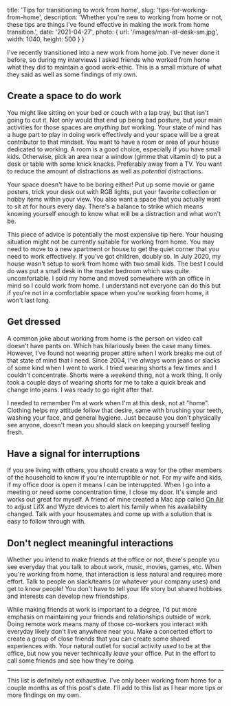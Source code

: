 
  title: 'Tips for transitioning to work from home',
  slug: 'tips-for-working-from-home',
  description: 'Whether you\'re new to working from home or not, these tips are things I\'ve found effective in making the work from home transition.',
  date: '2021-04-27',
  photo: {
    url: '/images/man-at-desk-sm.jpg',
    width: 1040,
    height: 500
  }
}


I've recently transitioned into a new work from home job. I've never done it before, so during my interviews I asked friends who worked from home what they did to maintain a good work-ethic. This is a small mixture of what they said as well as some findings of my own.

## Create a space to do work

You might like sitting on your bed or couch with a lap tray, but that isn't going to cut it. Not only would that end up being bad posture, but your main activities for those spaces are _anything but_ working. Your state of mind has a huge part to play in doing work effectively and your space will be a great contributor to that mindset. You want to have a room or area of your house dedicated to working. A room is a good choice, especially if you have small kids. Otherwise, pick an area near a window (gimme that vitamin d) to put a desk or table with some knick knacks. Preferably away from a TV. You want to reduce the amount of distractions as well as _potential_ distractions.

Your space doesn't have to be boring either! Put up some movie or game posters, trick your desk out with RGB lights, put your favorite collection or hobby items within your view. You also want a space that you actually want to sit at for hours every day. There's a balance to strike which means knowing yourself enough to know what will be a distraction and what won't be.

This piece of advice is potentially the most expensive tip here. Your housing situation might not be currently suitable for working from home. You may need to move to a new apartment or house to get the quiet corner that you need to work effectively. If you've got children, doubly so. In July 2020, my house wasn't setup to work from home with two small kids. The best I could do was put a small desk in the master bedroom which was quite uncomfortable. I sold my home and moved somewhere with an office in mind so I could work from home. I understand not everyone can do this but if you're not in a comfortable space when you're working from home, it won't last long.

## Get dressed

A common joke about working from home is the person on video call doesn't have pants on. Which has hilariously been the case many times. However, I've found not wearing proper attire when I work breaks me out of that state of mind that I need. Since 2004, I've _always_ worn jeans or slacks of some kind when I went to work. I tried wearing shorts a few times and I couldn't concentrate. Shorts were a _weekend_ thing, not a work thing. It only took a couple days of wearing shorts for me to take a quick break and change into jeans. I was ready to go right after that. 

I needed to remember I'm at work when I'm at this desk, not at "home". Clothing helps my attitude follow that desire, same with brushing your teeth, washing your face, and general hygiene. Just because you don't physically see anyone, doesn't mean you should slack on keeping yourself feeling fresh.

## Have a signal for interruptions

If you are living with others, you should create a way for the other members of the household to know if you're interruptible or not. For my wife and kids, if my office door is open it means I can be interuppted. When I go into a meeting or need some concentration time, I close my door. It's simple and works out great for myself. A friend of mine created a Mac app called [On Air](https://getonair.app/?ref=buddyreno) to adjust LifX and Wyze devices to alert his family when his availability changed. Talk with your housemates and come up with a solution that is easy to follow through with.

## Don't neglect meaningful interactions

Whether you intend to make friends at the office or not, there's people you see everyday that you talk to about work, music, movies, games, etc. When you're working from home, that interaction is less natural and requires more effort. Talk to people on slack/teams (or whatever your company uses) and get to know people! You don't have to tell your life story but shared hobbies and interests can develop new friendships. 

While making friends at work is important to a degree, I'd put more emphasis on maintaining your friends and relationships outside of work. Doing remote work means many of those co-workers you interact with everyday likely don't live anywhere near you. Make a concerted effort to create a group of close friends that you can create some shared experiences with. Your natural outlet for social activity _used_ to be at the office, but now you never technically _leave_ your office. Put in the effort to call some friends and see how they're doing.

---

This list is definitely not exhaustive. I've only been working from home for a couple months as of this post's date. I'll add to this list as I hear more tips or more findings on my own.